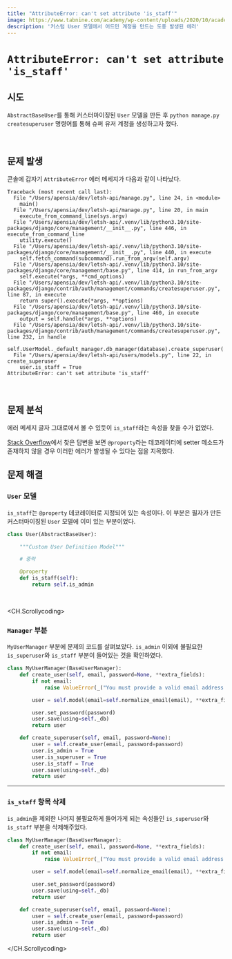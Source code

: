 ```yaml
---
title: "AttributeError: can't set attribute 'is_staff'"
image: https://www.tabnine.com/academy/wp-content/uploads/2020/10/academy_1.png
description: '커스텀 User 모델에서 어드민 계정을 만드는 도중 발생된 에러'
---
```



# `AttributeError: can't set attribute 'is_staff'`

## 시도

`AbstractBaseUser`를 통해 커스터마이징된 `User` 모델을 만든 후 `python manage.py createsuperuser` 명령어를 통해 슈퍼 유저 계정을 생성하고자 했다.

<br/>

## 문제 발생

콘솔에 갑자기 `AttributeError` 에러 메세지가 다음과 같이 나타났다.

```
Traceback (most recent call last):
  File "/Users/apensia/dev/letsh-api/manage.py", line 24, in <module>
    main()
  File "/Users/apensia/dev/letsh-api/manage.py", line 20, in main
    execute_from_command_line(sys.argv)
  File "/Users/apensia/dev/letsh-api/.venv/lib/python3.10/site-packages/django/core/management/__init__.py", line 446, in execute_from_command_line
    utility.execute()
  File "/Users/apensia/dev/letsh-api/.venv/lib/python3.10/site-packages/django/core/management/__init__.py", line 440, in execute
    self.fetch_command(subcommand).run_from_argv(self.argv)
  File "/Users/apensia/dev/letsh-api/.venv/lib/python3.10/site-packages/django/core/management/base.py", line 414, in run_from_argv
    self.execute(*args, **cmd_options)
  File "/Users/apensia/dev/letsh-api/.venv/lib/python3.10/site-packages/django/contrib/auth/management/commands/createsuperuser.py", line 87, in execute
    return super().execute(*args, **options)
  File "/Users/apensia/dev/letsh-api/.venv/lib/python3.10/site-packages/django/core/management/base.py", line 460, in execute
    output = self.handle(*args, **options)
  File "/Users/apensia/dev/letsh-api/.venv/lib/python3.10/site-packages/django/contrib/auth/management/commands/createsuperuser.py", line 232, in handle
    self.UserModel._default_manager.db_manager(database).create_superuser(
  File "/Users/apensia/dev/letsh-api/users/models.py", line 22, in create_superuser
    user.is_staff = True
AttributeError: can't set attribute 'is_staff'
```

<br/>

## 문제 분석

에러 메세지 글자 그대로에서 볼 수 있듯이 `is_staff`라는 속성을 찾을 수가 없었다.

<a href="https://stackoverflow.com/a/64102244/13121145" target="_blank">Stack Overflow</a>에서 찾은 답변을 보면 `@property`라는 데코레이터에 setter 메소드가 존재하지 않을 경우 
이러한 에러가 발생될 수 있다는 점을 지목했다.

## 문제 해결

### `User` 모델

`is_staff`는 `@property` 데코레이터로 지정되어 있는 속성이다. 이 부분은 필자가 만든 커스터마이징된 `User` 모델에 이미 있는 부분이었다.

```py
class User(AbstractBaseUser):

    """Custom User Definition Model"""

    # 중략

    @property
    def is_staff(self):
        return self.is_admin
```

<br/>

<CH.Scrollycoding>

### `Manager` 부분

`MyUserManager` 부분에 문제의 코드를 살펴보았다. `is_admin` 이외에 불필요한 `is_superuser`와 `is_staff` 부분이 들어있는 것을 확인하였다.

```py focus=15:16
class MyUserManager(BaseUserManager):
    def create_user(self, email, password=None, **extra_fields):
        if not email:
            raise ValueError(_("You must provide a valid email address."))

        user = self.model(email=self.normalize_email(email), **extra_fields)

        user.set_password(password)
        user.save(using=self._db)
        return user

    def create_superuser(self, email, password=None):
        user = self.create_user(email, password=password)
        user.is_admin = True
        user.is_superuser = True
        user.is_staff = True
        user.save(using=self._db)
        return user
```

---

### `is_staff` 항목 삭제

`is_admin`을 제외한 나머지 불필요하게 들어가게 되는 속성들인 `is_superuser`와 `is_staff` 부분을 삭제해주었다.

```py
class MyUserManager(BaseUserManager):
    def create_user(self, email, password=None, **extra_fields):
        if not email:
            raise ValueError(_("You must provide a valid email address."))

        user = self.model(email=self.normalize_email(email), **extra_fields)

        user.set_password(password)
        user.save(using=self._db)
        return user

    def create_superuser(self, email, password=None):
        user = self.create_user(email, password=password)
        user.is_admin = True
        user.save(using=self._db)
        return user
```

</CH.Scrollycoding>
